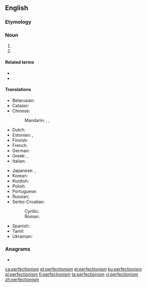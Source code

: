 ==English==
{{wikipedia}}

===Etymology===
{{suffix|en|perfection|ism}}

===Noun===
{{en-noun|~}}

# {{l|en|An unwillingness to settle for anything less than [[perfection]].}}
# {{l|en|A [[belief]] that [[spiritual]] perfection may be achieved during [[life]], or that it should be [[strive]]n for.}}

====Related terms====
* {{l|en|perfectionist}}
* {{l|en|perfectionistic}}

====Translations====
{{trans-top|a dislike for anything less than perfection}}
* Belarusian: {{t|be|перфекцыяні́зм|m}}
* Catalan: {{t+|ca|perfeccionisme|m}}
* Chinese:
*: Mandarin: {{t|cmn|力求完美|tr=lìqiú wánměi}}, {{t|cmn|至善圓滿論}}, {{t|cmn|至善圆满论|tr=zhìshàn yuánmǎn lùn}}
* Dutch: {{t|nl|perfectionisme|n}}
* Estonian: {{t|et|perfektsionism}}, {{t|et|täiuslikkuse taotlus}}
* Finnish: {{t|fi|perfektionismi}}
* French: {{t+|fr|perfectionnisme|m}}
* German: {{t+|de|Perfektionismus|m}}
* Greek: {{t+|el|τελειομανία|f}}, {{t+|el|τελειοθηρία|f}}
* Italian: {{t+|it|perfezionismo|m}}
{{trans-mid}}
* Japanese: {{t|ja|完全主義|tr=かんぜんしゅぎ, kanzenshugi}}, {{t|ja|完璧主義|tr=かんぺきしゅぎ, kanpekishugi}}
* Korean: {{t|ko|완벽주의}}
* Kurdish: {{t+check|ku|tekûzîtî}}
* Polish: {{t+|pl|perfekcjonizm|m}}
* Portuguese: {{t+|pt|perfeccionismo|m}}
* Russian: {{t+|ru|перфекциони́зм|m}}
* Serbo-Croatian:
*: Cyrillic: {{t|sh|перфекционѝзам|m}}
*: Roman: {{t+|sh|perfekcionìzam|m}}
* Spanish: {{t|es|perfeccionismo|m}}
* Tamil: {{t|ta|செம்மைவாதம்}}
* Ukrainian: {{t|uk|перфекціоні́зм|m}}
{{trans-bottom}}

===Anagrams===
* {{l|en|imperfections}}

[[ca:perfectionism]]
[[et:perfectionism]]
[[el:perfectionism]]
[[ku:perfectionism]]
[[pl:perfectionism]]
[[fi:perfectionism]]
[[ta:perfectionism]]
[[vi:perfectionism]]
[[zh:perfectionism]]